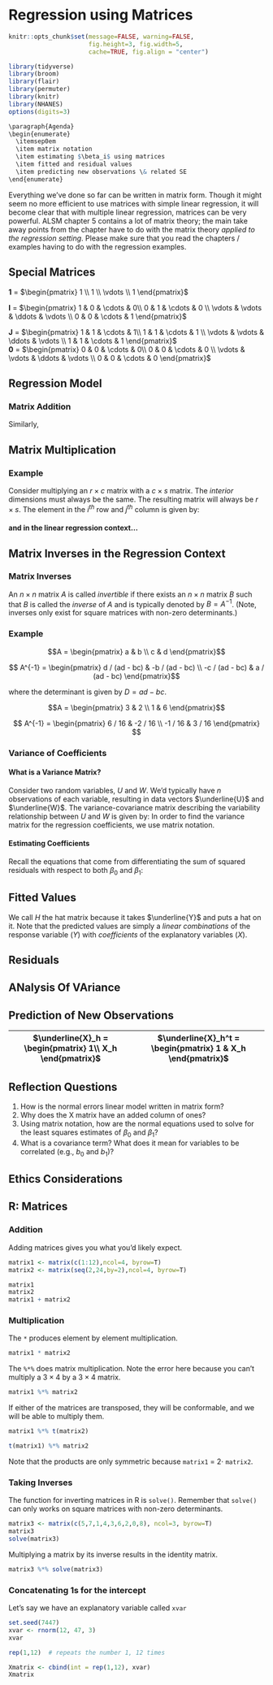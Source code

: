 # Regression using Matrices {#la}


```r
knitr::opts_chunk$set(message=FALSE, warning=FALSE, 
                      fig.height=3, fig.width=5,  
                      cache=TRUE, fig.align = "center")

library(tidyverse)
library(broom)
library(flair)
library(permuter)
library(knitr)
library(NHANES)
options(digits=3)
```


```r
\paragraph{Agenda}
\begin{enumerate}
  \itemsep0em
  \item matrix notation
  \item estimating $\beta_i$ using matrices
  \item fitted and residual values
  \item predicting new observations \& related SE
\end{enumerate}
```


Everything we've done so far can be written in matrix form.  Though it might seem no more efficient to use matrices with simple linear regression, it will become clear that with multiple linear regression, matrices can be very powerful.  ALSM chapter 5 contains a lot of matrix theory; the main take away points from the chapter have to do with the matrix theory *applied to the regression setting*.  Please make sure that you read the chapters / examples having to do with the regression examples.


## Special Matrices

<p align = "center">
**1** = $\begin{pmatrix} 1 \\ 1 \\  \vdots \\ 1 \end{pmatrix}$

**I** = $\begin{pmatrix} 1  &  0  &  \cdots  &   0\\ 0  &  1  &  \cdots  &  0 \\ \vdots  &  \vdots  &  \ddots  &  \vdots \\ 0  &  0  &  \cdots  &  1 \end{pmatrix}$ 

**J** = $\begin{pmatrix} 1  &  1  &  \cdots  &   1\\ 1  &  1  &  \cdots  &  1 \\ \vdots  &  \vdots  &  \ddots  &  \vdots \\ 1  &  1  &  \cdots  &  1 \end{pmatrix}$ 	
**0** = $\begin{pmatrix} 0  &  0  &  \cdots  &   0\\ 0  &  0  &  \cdots  &  0 \\ \vdots  &  \vdots  &  \ddots  &  \vdots \\ 0  &  0  &  \cdots  &  0 \end{pmatrix}$ 
</p>

## Regression Model

### Matrix Addition


\begin{eqnarray*}
Y_i &=& E[Y_i] + \epsilon_i\\
&&\\
\begin{pmatrix} Y_1\\ Y_2 \\ \vdots \\ Y_n \end{pmatrix} &=&
\begin{pmatrix} E[Y_1]\\ E[Y_2] \\ \vdots \\ E[Y_n] \end{pmatrix} +
\begin{pmatrix} \epsilon_1\\ \epsilon_2 \\ \vdots \\ \epsilon_n \end{pmatrix}\\
&&\\
\underline{Y} &=& E[\underline{Y}] + \underline{\epsilon}\\
\end{eqnarray*}
Similarly,
\begin{eqnarray*}
Y_i &=& \hat{Y}_i + e_i\\
&&\\
\begin{pmatrix} Y_1\\ Y_2 \\ \vdots \\ Y_n \end{pmatrix} &=&
\begin{pmatrix} \hat{Y}_1\\ \hat{Y}_2 \\ \vdots \\ \hat{Y}_n \end{pmatrix} +
\begin{pmatrix} e_1\\ e_2 \\ \vdots \\ e_n \end{pmatrix}\\
&&\\
\underline{Y} &=& \underline{\hat{Y}} + \underline{e}\\
\end{eqnarray*}

## Matrix Multiplication

### Example
Consider multiplying an $r \times c$ matrix with a $c \times s$ matrix.  The  *interior* dimensions must always be the same.  The resulting matrix will always be $r \times s$.  The element in the $i^{th}$ row and $j^{th}$ column is given by:
\begin{eqnarray*}
\sum_{k=1}^c a_{ik} b_{kj}\\
AB &=& \begin{pmatrix} a_{11} & a_{12} & a_{13} \\ a_{21} & a_{22} & a_{23} \end{pmatrix}
\begin{pmatrix} b_{11} & b_{12} \\ b_{21} & b_{22} \\ b_{31} & b_{32} \end{pmatrix}\\
&=& \begin{pmatrix} a_{11} b_{11} + a_{12} b_{21} + a_{13}b_{31} & a_{11} b_{12} + a_{12} b_{22} + a_{13}b_{32} \\ a_{21} b_{11} + a_{22} b_{21} + a_{23}b_{31} & a_{21} b_{12} + a_{22} b_{22} + a_{23}b_{32}
\end{pmatrix}\\
&&\\
AB &=& \begin{pmatrix} 3 & -1 & 0 \\ 0 & 1 & 1 \\ -2 & 0 & 1 \end{pmatrix}
\begin{pmatrix} 1 & 1\\ -1 & 2 \\ 0 & -1 \end{pmatrix}\\
&=& \begin{pmatrix} 4 & 1\\ -1 & 1 \\ -2 & -3 \end{pmatrix}
\end{eqnarray*}

#### and in the linear regression context... {-}
\begin{eqnarray*}
E[Y_i] &=& \beta_0 + \beta_1 X_i\\
&&\\
\begin{pmatrix} E[Y_1]\\ E[Y_2] \\ \vdots \\ E[Y_n] \end{pmatrix} &=&
\begin{pmatrix} 1 & X_1\\ 1 & X_2 \\ \vdots \\ 1 & X_n \end{pmatrix}
\begin{pmatrix} \beta_0 \\ \beta_1 \end{pmatrix}\\
&&\\
E[\underline{Y}] &=& X \underline{\beta}\\
\end{eqnarray*}


\begin{eqnarray*}
\underline{Y}^t \underline{Y} &=& \begin{pmatrix} Y_1 & Y_2 & \cdots & Y_n \end{pmatrix} \begin{pmatrix} Y_1 \\ Y_2 \\ \vdots \\ Y_n \end{pmatrix} = \sum_{i=1}^n Y_i^2\\
&&\\
X^t X &=& \begin{pmatrix} 1 & 1 & \cdots & 1\\ X_1 & X_2 & \cdots & X_n \end{pmatrix} \begin{pmatrix} 1 & X_1 \\ 1 & X_2 \\ \vdots & \vdots \\ 1 & X_n \end{pmatrix}= \begin{pmatrix} n & \sum_{i=1}^n X_i \\ \sum_{i=1}^n X_i & \sum_{i=1}^n X_i^2 \end{pmatrix}\\
&&\\
X^t \underline{Y} &=& \begin{pmatrix} 1 & 1 & \cdots & 1\\ X_1 & X_2 & \cdots & X_n \end{pmatrix} \begin{pmatrix} Y_1 \\ Y_2 \\ \vdots \\ Y_n \end{pmatrix} = \begin{pmatrix} \sum_{i=1}^n Y_i \\ \sum_{i=1}^n X_i Y_i \end{pmatrix}
\end{eqnarray*}


## Matrix Inverses in the Regression Context

### Matrix Inverses 
An $n \times n$ matrix $A$ is called *invertible* if there exists an $n \times n$ matrix $B$ such that
\begin{eqnarray*}
A B = B A = I_n
\end{eqnarray*}
\noindent
$B$ is called the *inverse* of $A$ and is typically denoted by $B = A^{-1}$.  (Note, inverses only exist for square matrices with non-zero determinants.)

### Example

$$A = \begin{pmatrix} a  &  b \\ c  &  d \end{pmatrix}$$

$$ A^{-1} = \begin{pmatrix} d / (ad - bc)  &  -b / (ad - bc) \\ -c / (ad - bc)  &  a / (ad - bc) \end{pmatrix}$$


where the determinant is given by $D = ad - bc$.
\begin{eqnarray*}
A^{-1} A &=& \begin{pmatrix} d / (ad - bc) & -b / (ad - bc) \\ -c / (ad - bc) & a / (ad - bc) \end{pmatrix} \begin{pmatrix} a & b \\ c & d \end{pmatrix}\\
&=& \begin{pmatrix} (ad - bc) / (ad - bc) & (bd - bd) / (ad - bc) \\ (-ac + ac) / (ad - bc) & (ad - bc) / (ad - bc) \end{pmatrix}\\
&=& I_2
\end{eqnarray*}

$$A = \begin{pmatrix} 3  &  2 \\ 1  &  6 \end{pmatrix}$$ 	

$$ A^{-1} = \begin{pmatrix} 6 / 16  &  -2 / 16 \\ -1 / 16  &  3 / 16 \end{pmatrix} $$

\begin{eqnarray*}
A^{-1} A &=& \begin{pmatrix} 6 / 16 & -2 / 16 \\ -1 / 16 & 3 / 16 \end{pmatrix}  \begin{pmatrix} 3 & 2 \\ 1 & 6 \end{pmatrix}\\
&=& \begin{pmatrix} (18-2)/16 & (12-12)/16 \\ (-3+3)/16 & (-2+18)/16 \end{pmatrix}\\
&=& I_2
\end{eqnarray*}


### Variance of Coefficients

#### What is a Variance Matrix? {-}

Consider two random variables, $U$ and $W$.  We'd typically have $n$ observations of each variable, resulting in data vectors $\underline{U}$ and $\underline{W}$.  The variance-covariance matrix describing the variability relationship between $U$ and $W$ is given by:
\begin{eqnarray*}
\mbox{var}\{\underline{U},\underline{W} \} &=& \begin{pmatrix} \sigma_U^2  & \sigma\{U,W\} \\ \sigma\{W,U\} & \sigma_W^2 \end{pmatrix}\\
\mbox{where } \sigma_U^2 &=& \mbox{ variance of } U  \mbox{ (a number)}\\
\sigma_W^2 &=& \mbox{ variance of } V  \mbox{ (a number)}\\
\sigma\{U,W\} &=& \sigma\{W,U\} = \mbox{ covariance of } U \mbox{ and } W  \mbox{ (a number)} \\
\end{eqnarray*}
In order to find the variance matrix for the regression coefficients, we use matrix notation.
\begin{eqnarray*}
\mbox{Recall:    }  X^t X &=&  \begin{pmatrix} n & \sum_{i=1}^n X_i \\ \sum_{i=1}^n X_i & \sum_{i=1}^n X_i^2 \end{pmatrix}\\
&&\\
\mbox{So,    } D &=& n \sum X_i^2 - (\sum X_i)^2 = n \sum(X_i - \overline{X})^2\\
&&\\
(X^t X)^{-1} &=&  \begin{pmatrix} \frac{\sum X_i^2}{n \sum(X_i - \overline{X})^2} & \frac{-\sum_{i=1}^n X_i}{n \sum(X_i - \overline{X})^2} \\ \frac{-\sum_{i=1}^n X_i}{n \sum(X_i - \overline{X})^2} & \frac{n}{n \sum(X_i - \overline{X})^2} \end{pmatrix}\\
&&\\
&=&  \begin{pmatrix} \frac{1}{n} + \frac{\overline{X}^2}{\sum(X_i - \overline{X})^2} & \frac{-\overline{X}}{\sum(X_i - \overline{X})^2} \\ \frac{-\overline{X}}{ \sum(X_i - \overline{X})^2} & \frac{1}{ \sum(X_i - \overline{X})^2} \end{pmatrix}\\
&&\\
\mbox{var}\{\underline{b}\} &=& \sigma^2  \cdot (X^t X)^{-1}\\
&=& \begin{pmatrix} \mbox{var}\{b_0\} & \sigma\{b_0, b_1\} \\ \sigma\{b_1, b_0\} & \mbox{var}\{b_1\} \end{pmatrix}\\
SE^2\{\underline{b}\} &=& MSE  \cdot (X^t X)^{-1}\\
\end{eqnarray*}


#### Estimating Coefficients {-}


Recall the equations that come from differentiating the sum of squared residuals with respect to both $\beta_0$ and $\beta_1$:

\begin{eqnarray*}
n b_0 + b_1 \sum X_i &=& \sum Y_i\\
b_0 \sum X_i + b_1 \sum X_i^2 &=& \sum X_i Y_i\\
&&\\
\begin{pmatrix} n & \sum X_i \\ \sum X_i & \sum X_i^2 \end{pmatrix} \begin{pmatrix} b_0 \\ b_1 \end{pmatrix} &=& \begin{pmatrix} \sum Y_i \\ \sum X_i Y_i \end{pmatrix}\\
&&\\
(X^t X) \underline{b} &=& X^t \underline{Y}\\
\underline{b} &=& (X^t X)^{-1} (X^t \underline{Y})\\
&&\\
\mbox{var}\{\underline{b} \} &=& (X^t X)^{-1} X^t \sigma^2 I X (X^t X)^{-1}\\
&=& \sigma^2 (X^t X)^{-1}\\
&&\\
\mbox{checking:}&&\\
(X^t X)^{-1} (X^t \underline{Y}) &=& \begin{pmatrix} \frac{1}{n} + \frac{\overline{X}^2}{\sum(X_i - \overline{X})^2} & \frac{-\overline{X}}{\sum(X_i - \overline{X})^2} \\ \frac{-\overline{X}}{ \sum(X_i - \overline{X})^2} & \frac{1}{ \sum(X_i - \overline{X})^2} \end{pmatrix} \begin{pmatrix} \sum_{i=1}^n Y_i \\ \sum_{i=1}^n X_i Y_i \end{pmatrix}\\
&&\\
&=& \begin{pmatrix} \frac{\sum Y_i}{n} + \frac{\sum Y_i \overline{X}^2}{\sum(X_i - \overline{X})^2} + \frac{-\sum X_i Y_i (\overline{X})}{\sum(X_i - \overline{X})^2} \\ \frac{-\sum Y_i (\overline{X})}{ \sum(X_i - \overline{X})^2} + \frac{\sum X_i Y_i}{ \sum(X_i - \overline{X})^2} \end{pmatrix}\\
&&\\
&=& \begin{pmatrix} \overline{Y} - b_1 \overline{X} \\ \frac{\sum Y_i (X_i - \overline{X})}{\sum(X_i - \overline{X})^2} \end{pmatrix} = \begin{pmatrix} b_0 \\ b_1 \end{pmatrix}
\end{eqnarray*}



## Fitted Values

\begin{eqnarray*}
\hat{Y}_i &=& b_0 + b_1 X_i\\
&&\\
\begin{pmatrix} \hat{Y}_1 \\ \hat{Y}_2 \\ \vdots \\ \hat{Y}_n \end{pmatrix} &=& \begin{pmatrix} 1 & X_1 \\ 1 & X_2 \\ \vdots & \vdots \\ 1 & X_n \end{pmatrix} \begin{pmatrix} b_0 \\ b_1 \end{pmatrix}\\
&&\\
\underline{\hat{Y}} &=& X \underline{b}\\
 &=& X (X^t X)^{-1} (X^t \underline{Y})\\
&=& H \underline{Y}\\
\mbox{"hat" matrix: } H &=& X (X^t X)^{-1} X^t
\end{eqnarray*}
We call $H$ the hat matrix because it takes $\underline{Y}$ and puts a hat on it. Note that the predicted values are simply a *linear combinations* of the response variable ($Y$) with *coefficients* of the explanatory variables ($X$).


## Residuals


\begin{eqnarray*}
e_i &=& Y_i - \hat{Y}_i\\
\begin{pmatrix} e_1 \\ e_2 \\ \vdots \\ e_n \end{pmatrix} &=& \begin{pmatrix} Y_1 \\ Y_2 \\ \vdots \\Y_n \end{pmatrix} - \begin{pmatrix} \hat{Y}_1 \\ \hat{Y}_2 \\ \vdots \\ \hat{Y}_n \end{pmatrix}\\
\underline{e} &=& \underline{Y} - \hat{\underline{Y}}\\
&=& \underline{Y} - X \underline{b}\\
&=& \underline{Y} - H \underline{Y}\\
&=& (I - H) \underline{Y}\\
&&\\
\mbox{var}\{ \underline{e} \} &=& \mbox{var}\{ (I-H) \underline{Y} \}\\
&=& (I - H) \mbox{var}\{ \underline{Y} \}\\
&=& (I - H) \sigma^2 (I - H)^t\\
&=& \sigma^2 (I - H) (I-H^t)\\
&=& \sigma^2 (I - H - H^t + HH^t)\\
&=&  \sigma^2 (I-H)\\
SE^2(\underline{e}) &=& MSE \cdot (I-H)
\end{eqnarray*}


## ANalysis Of VAriance

\begin{eqnarray*}
SSTO &=& \underline{Y}^t \underline{Y} - \bigg(\frac{1}{n} \bigg) \underline{Y}^t J \underline{Y}\\
&=& \sum Y_i ^2 - \frac{1}{n} \begin{pmatrix} Y_1 & Y_2 & \cdots & Y_n \end{pmatrix} \begin{pmatrix} 1 & 1 & \cdots &  1\\ 1 & 1 & \cdots & 1 \\ \vdots & \vdots & \ddots & \vdots \\ 1 & 1 & \cdots & 1   \end{pmatrix} \begin{pmatrix} Y_1 \\ Y_2 \\ \vdots \\ Y_n \end{pmatrix} \\
&=& \sum Y_i ^2 - \frac{1}{n} \begin{pmatrix} Y_1 & Y_2 & \cdots & Y_n \end{pmatrix}  \begin{pmatrix} \sum Y_i \\ \sum Y_i \\ \vdots \\ \sum Y_i \end{pmatrix} \\
&=& \sum Y_i ^2 - \frac{1}{n} \sum Y_i \sum Y_i\\
&=& \sum Y_i ^2 - n \overline{Y}^2\\
\mbox{note: } \sum(Y_i - \overline{Y})^2 &=& \sum (Y_i^2 - 2Y_i \overline{Y} + \overline{Y}^2)\\
&=& \sum Y_i^2 -2\overline{Y}\sum Y_i + n \overline{Y}^2\\
&=& \sum Y_i^2 - n \overline{Y}^2\\
&&\\
SSE &=& \underline{Y}^t \underline{Y} - \underline{b}^t X^t \underline{Y}\\
&&\\
SSR &=& \underline{b}^t X^t \underline{Y} - \bigg(\frac{1}{n} \bigg) \underline{Y}^t J \underline{Y}
\end{eqnarray*}


## Prediction of New Observations

| $\underline{X}_h = \begin{pmatrix} 1\\ X_h \end{pmatrix}$ 	| $\underline{X}_h^t = \begin{pmatrix} 1  &  X_h \end{pmatrix}$ 	|
|:---------------------------------------------------------:	|:-------------------------------------------------------------:	|

\begin{eqnarray*}
\hat{Y}_h &=& \underline{X}^t_h \underline{b}\\
\mbox{var}\{ \hat{Y}_h \} &=& \underline{X}_h^t \mbox{var}\{\underline{b} \} \underline{X}_h\\
&=& \sigma^2 \cdot \underline{X}_h^t (X^t X)^{-1} \underline{X}_h\\
SE^2\{\hat{Y}_h \} &=& MSE \cdot \underline{X}_h^t (X^t X)^{-1} \underline{X}_h\\
&&\\
&&\\
SE^2 \{\mbox{pred} \} = SE^2\{\hat{Y}_{h(new)} \} &=& MSE \cdot (1 + \underline{X}_h^t (X^t X)^{-1} \underline{X}_h)\\
\end{eqnarray*}

## <i class="fas fa-lightbulb" target="_blank"></i> Reflection Questions

1. How is the normal errors linear model written in matrix form?  
2. Why does the X matrix have an added column of ones?  
3. Using matrix notation, how are the normal equations used to solve for the least squares estimates of $\beta_0$ and $\beta_1$?  
4. What is a covariance term?  What does it mean for variables to be correlated (e.g., $b_0$ and $b_1$)?  

## <i class="fas fa-balance-scale"></i> Ethics Considerations


## R: Matrices 

### Addition

Adding matrices gives you what you'd likely expect.

```r
matrix1 <- matrix(c(1:12),ncol=4, byrow=T)
matrix2 <- matrix(seq(2,24,by=2),ncol=4, byrow=T)

matrix1
matrix2
matrix1 + matrix2
```



### Multiplication

The `*` produces element by element multiplication.

```r
matrix1 * matrix2
```

The `%*%` does matrix multiplication.  Note the error here because you can't multiply a $3 \times 4$ by a $3 \times4$ matrix.

```r
matrix1 %*% matrix2
```

If either of the matrices are transposed, they will be conformable, and we will be able to multiply them.

```r
matrix1 %*% t(matrix2)

t(matrix1) %*% matrix2
```

Note that the products are only symmetric because `matrix1` = $2 \cdot$ `matrix2`.


### Taking Inverses

The function for inverting matrices in R is `solve()`.  Remember that `solve()` can only works on square matrices with non-zero determinants.  

```r
matrix3 <- matrix(c(5,7,1,4,3,6,2,0,8), ncol=3, byrow=T)
matrix3
solve(matrix3)
```


Multiplying a matrix by its inverse results in the identity matrix.

```r
matrix3 %*% solve(matrix3)
```



### Concatenating 1s for the intercept

Let's say we have an explanatory variable called `xvar`

```r
set.seed(7447)
xvar <- rnorm(12, 47, 3)
xvar

rep(1,12)  # repeats the number 1, 12 times

Xmatrix <- cbind(int = rep(1,12), xvar)
Xmatrix
```


